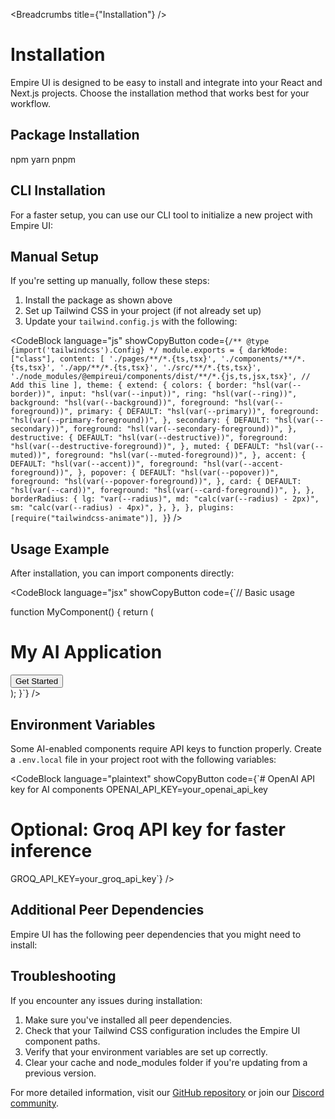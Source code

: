 
<Breadcrumbs title={"Installation"} />

# Installation

Empire UI is designed to be easy to install and integrate into your React and Next.js projects. Choose the installation method that works best for your workflow.

## Package Installation

<Tabs defaultValue="npm" className="mt-6 mb-10">
  <TabsList className="mb-4">
    <TabsTrigger value="npm">npm</TabsTrigger>
    <TabsTrigger value="yarn">yarn</TabsTrigger>
    <TabsTrigger value="pnpm">pnpm</TabsTrigger>
  </TabsList>
  <TabsContent value="npm" className="mt-2">
    <CodeBlock language="bash" code="npm install @empireui/components" showCopyButton />
  </TabsContent>
  <TabsContent value="yarn" className="mt-2">
    <CodeBlock language="bash" code="yarn add @empireui/components" showCopyButton />
  </TabsContent>
  <TabsContent value="pnpm" className="mt-2">
    <CodeBlock language="bash" code="pnpm add @empireui/components" showCopyButton />
  </TabsContent>
</Tabs>

## CLI Installation

For a faster setup, you can use our CLI tool to initialize a new project with Empire UI:

<CodeBlock language="bash" code="npx empireui@latest init" showCopyButton />

## Manual Setup

If you're setting up manually, follow these steps:

1. Install the package as shown above
2. Set up Tailwind CSS in your project (if not already set up)
3. Update your `tailwind.config.js` with the following:

<CodeBlock language="js" showCopyButton code={`/** @type {import('tailwindcss').Config} */
module.exports = {
  darkMode: ["class"],
  content: [
    './pages/**/*.{ts,tsx}',
    './components/**/*.{ts,tsx}',
    './app/**/*.{ts,tsx}',
    './src/**/*.{ts,tsx}',
    './node_modules/@empireui/components/dist/**/*.{js,ts,jsx,tsx}', // Add this line
  ],
  theme: {
    extend: {
      colors: {
        border: "hsl(var(--border))",
        input: "hsl(var(--input))",
        ring: "hsl(var(--ring))",
        background: "hsl(var(--background))",
        foreground: "hsl(var(--foreground))",
        primary: {
          DEFAULT: "hsl(var(--primary))",
          foreground: "hsl(var(--primary-foreground))",
        },
        secondary: {
          DEFAULT: "hsl(var(--secondary))",
          foreground: "hsl(var(--secondary-foreground))",
        },
        destructive: {
          DEFAULT: "hsl(var(--destructive))",
          foreground: "hsl(var(--destructive-foreground))",
        },
        muted: {
          DEFAULT: "hsl(var(--muted))",
          foreground: "hsl(var(--muted-foreground))",
        },
        accent: {
          DEFAULT: "hsl(var(--accent))",
          foreground: "hsl(var(--accent-foreground))",
        },
        popover: {
          DEFAULT: "hsl(var(--popover))",
          foreground: "hsl(var(--popover-foreground))",
        },
        card: {
          DEFAULT: "hsl(var(--card))",
          foreground: "hsl(var(--card-foreground))",
        },
      },
      borderRadius: {
        lg: "var(--radius)",
        md: "calc(var(--radius) - 2px)",
        sm: "calc(var(--radius) - 4px)",
      },
    },
  },
  plugins: [require("tailwindcss-animate")],
}`} />

## Usage Example

After installation, you can import components directly:

<CodeBlock language="jsx" showCopyButton code={`// Basic usage

function MyComponent() {
  return (
    <AuroraBackground>
      <div className="flex flex-col items-center justify-center min-h-screen p-6">
        <h1 className="text-4xl font-bold mb-6 text-white">My AI Application</h1>
        <Button>Get Started</Button>
      </div>
    </AuroraBackground>
  );
}`} />

## Environment Variables

Some AI-enabled components require API keys to function properly. Create a `.env.local` file in your project root with the following variables:

<CodeBlock language="plaintext" showCopyButton code={`# OpenAI API key for AI components
OPENAI_API_KEY=your_openai_api_key

# Optional: Groq API key for faster inference
GROQ_API_KEY=your_groq_api_key`} />

## Additional Peer Dependencies

Empire UI has the following peer dependencies that you might need to install:

<CodeBlock language="bash" showCopyButton code="npm install framer-motion react-dom tailwindcss tailwindcss-animate" />

## Troubleshooting

If you encounter any issues during installation:

1. Make sure you've installed all peer dependencies.
2. Check that your Tailwind CSS configuration includes the Empire UI component paths.
3. Verify that your environment variables are set up correctly.
4. Clear your cache and node_modules folder if you're updating from a previous version.

For more detailed information, visit our [GitHub repository](https://github.com/empirecodefoundation/ui) or join our [Discord community](https://discord.gg/empireui). 